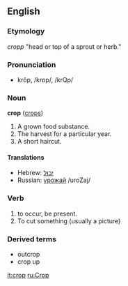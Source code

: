 ==English==
===Etymology===
{{OE.}} ''cropp'' "head or top of a sprout or herb."
===Pronunciation===
*krŏp, /krɒp/, /krQp/

===Noun===
'''crop''' ([[crops]])

# A grown food substance.
# The harvest for a particular year.
# A short haircut.

====Translations====
*Hebrew: [[יבול]]
*Russian: [[урожай]] /uroZaj/

===Verb===
{{en-infl-reg-consonant|crop||p}}

# to occur, be present.
# To cut something (usually a picture)

===Derived terms===
*outcrop
*crop up
[[it:crop]]
[[ru:Crop]]